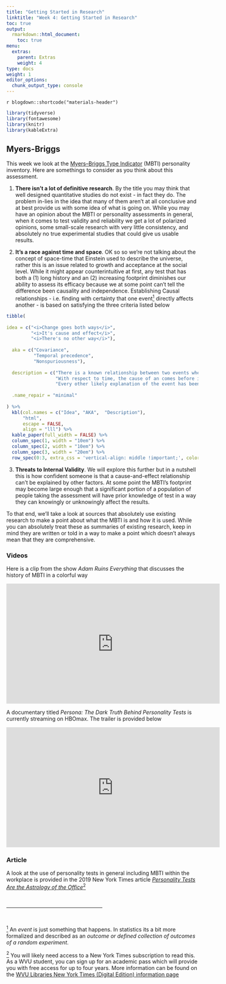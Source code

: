 ```yaml
---
title: "Getting Started in Research"
linktitle: "Week 4: Getting Started in Research"
toc: true
output:
  rmarkdown::html_document:
    toc: true
menu:
  extras:
    parent: Extras
    weight: 4
type: docs
weight: 1
editor_options: 
  chunk_output_type: console
---
```


`r blogdown::shortcode("materials-header")`

```r
library(tidyverse)
library(fontawesome)
library(knitr)
library(kableExtra)
```

## Myers-Briggs

This week we look at the [Myers–Briggs Type Indicator](https://www.myersbriggs.org/my-mbti-personality-type/mbti-basics/) (MBTI) personality inventory. Here are somethings to consider as you think about this assessment.

1. **There isn't a lot of definitive research**. By the title you may think that well designed quantitative studies do not exist - in fact they do. The problem in-lies in the idea that many of them aren't at all conclusive and at best provide us with some idea of what is going on. While you may have an opinion about the MBTI or personality assessments in general, when it comes to test validity and reliability we get a lot of polarized opinions, some small-scale research with very little consistency, and absolutely no true experimental studies that could give us usable results. 

2. **It's a race against time and space**. OK so so we're not talking about the concept of space-time that Einstein used to describe the universe, rather this is an issue related to growth and acceptance at the social level. While it might appear counterintuitive at first, any test that has both a (1) long history and an (2) increasing footprint diminishes our ability to assess its efficacy because we at some point can't tell the difference been causality and independence. Establishing Causal relationships - i.e. finding with certainty that one event<a href="#1"><sup>1</sup></a> directly affects another - is based on satisfying the three criteria listed below
<center>
```r
tibble(
  
idea = c("<i>Change goes both ways</i>",
         "<i>It's cause and effect</i>",
         "<i>There's no other way</i>"),
  
  aka = c("Covariance",
          "Temporal precedence",
          "Nonspuriousness"),
  
  description = c("There is a known relationship between two events where if one changes so does the other",
                  "With respect to time, the cause of an comes before its effect",
                  "Every other likely explanation of the event has been ruled out"),
  
  .name_repair = "minimal"
  
) %>%
  kbl(col.names = c("Idea", "AKA",  "Description"),
      "html", 
      escape = FALSE,
      align = "lll") %>%
  kable_paper(full_width = FALSE) %>%
  column_spec(1, width = "10em") %>%
  column_spec(2, width = "10em") %>%
  column_spec(3, width = "20em") %>%
  row_spec(0:3, extra_css = 'vertical-align: middle !important;', color = "#ffffff", background = "transparent")
```
</center>

3. **Threats to Internal Validity**. We will explore this further but in a nutshell this is how confident someone is that a cause-and-effect relationship can't be explained by other factors. At some point the MBTI's footprint may become large enough that a significant portion of a population of people taking the assessment will have prior knowledge of test in a way they can knowingly or unknowingly affect the results.

To that end, we'll take a look at sources that absolutely use existing research to make a point about what the MBTI is and how it is used. While you can absolutely treat these as summaries of existing research, keep in mind they are written or told in a way to make a point which doesn't always mean that they are comprehensive.

### Videos

Here is a clip from the show *Adam Ruins Everything* that discusses the history of MBTI in a colorful way

<p align="center">
<iframe width="560" height="315" src="https://www.youtube.com/embed/_NQqSnkI32A" frameborder="0" allow="accelerometer; autoplay; encrypted-media; gyroscope; picture-in-picture" allowfullscreen></iframe>
</p>

A documentary titled *Persona: The Dark Truth Behind Personality Tests* is currently streaming on HBOmax. The trailer is provided below

<p align="center">
<iframe width="560" height="315" src="https://www.youtube.com/embed/XWBXniurrA0" frameborder="0" allow="accelerometer; autoplay; encrypted-media; gyroscope; picture-in-picture" allowfullscreen></iframe>
</p>

### Article

A look at the use of personality tests in general including MBTI within the workplace is provided in the 2019 New York Times article [*Personality Tests Are the Astrology of the Office*](https://www.nytimes.com/2019/09/17/style/personality-tests-office.html)<a href="#2"><sup>2</sup></a>

<br>
<hr align="center" width="50%">
<br>

<a id="1" href="#" onclick="history.back();" style="font-size:14px;"><sup>1</sup></a> <a style="font-size:14px;"> An <i>event</i> is just something that happens. In statistics its a bit more formalized and described as an <i>outcome or defined collection of outcomes of a random experiment</i>.</a>

<a id="2" href="#" onclick="history.back();" style="font-size:14px;"><sup>2</sup></a> <a style="font-size:14px;"> You will likely need access to a New York Times subscription to read this. As a WVU student, you can sign up for an academic pass which will provide you with free access for up to four years. More information can be found on the  <a href="https://databases.lib.wvu.edu/about/1434567915" target="_blank"><span style="font-size: 14px">WVU Libraries New York Times (Digital Edition) information page</span></a></a>
